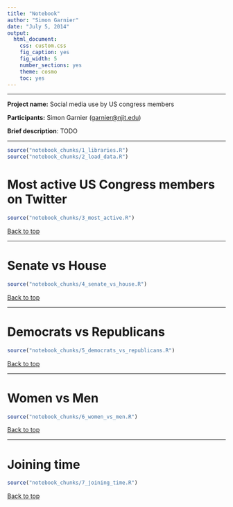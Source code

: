 ```yaml
---
title: "Notebook"
author: "Simon Garnier"
date: "July 5, 2014"
output:
  html_document:
    css: custom.css
    fig_caption: yes
    fig_width: 5
    number_sections: yes
    theme: cosmo
    toc: yes
---
```


---

**Project name:** Social media use by US congress members

**Participants:** Simon Garnier (<garnier@njit.edu>)

**Brief description**: TODO

---

```r
source("notebook_chunks/1_libraries.R")
source("notebook_chunks/2_load_data.R")
```

# Most active US Congress members on Twitter
```r
source("notebook_chunks/3_most_active.R")
```

[Back to top]("#")

---

# Senate vs House
```r
source("notebook_chunks/4_senate_vs_house.R")
```

[Back to top]("#")

---

# Democrats vs Republicans
```r
source("notebook_chunks/5_democrats_vs_republicans.R")
```

[Back to top]("#")

---

# Women vs Men
```r
source("notebook_chunks/6_women_vs_men.R")
```

[Back to top]("#")

---

# Joining time
```r
source("notebook_chunks/7_joining_time.R")
```

[Back to top]("#")
